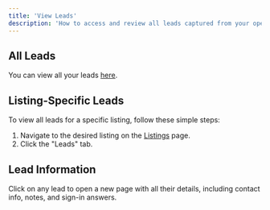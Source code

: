 ```yaml
---
title: 'View Leads'
description: 'How to access and review all leads captured from your open houses.'
---
```


## All Leads

You can view all your leads [here](https://listingopen.com/leads).

## Listing-Specific Leads

To view all leads for a specific listing, follow these simple steps:
1. Navigate to the desired listing on the [Listings](https://listingopen.com/listings) page.
2. Click the "Leads" tab.

## Lead Information

Click on any lead to open a new page with all their details, including contact info, notes, and sign-in answers.
